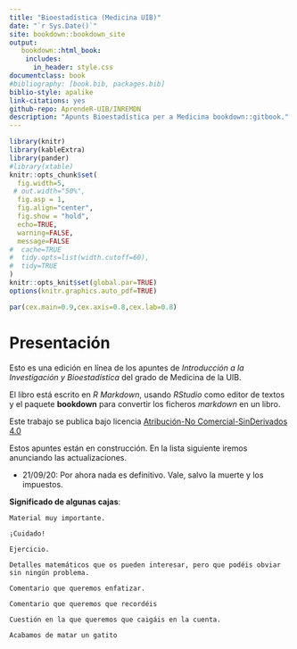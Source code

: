 ```yaml
--- 
title: "Bioestadística (Medicina UIB)"
date: "`r Sys.Date()`"
site: bookdown::bookdown_site
output: 
   bookdown::html_book:
    includes:
      in_header: style.css
documentclass: book
#bibliography: [book.bib, packages.bib]
biblio-style: apalike
link-citations: yes
github-repo: AprendeR-UIB/INREMDN
description: "Apunts Bioestadística per a Medicina bookdown::gitbook."
---
```


```r
library(knitr)
library(kableExtra)
library(pander)
#library(xtable)
knitr::opts_chunk$set(
  fig.width=5, 
 # out.width="50%",
  fig.asp = 1,
  fig.align="center", 
  fig.show = "hold",
  echo=TRUE, 
  warning=FALSE, 
  message=FALSE
#  cache=TRUE
#  tidy.opts=list(width.cutoff=60),
#  tidy=TRUE
)
knitr::opts_knit$set(global.par=TRUE)
options(knitr.graphics.auto_pdf=TRUE)
```

```r
par(cex.main=0.9,cex.axis=0.8,cex.lab=0.8)
```




\renewcommand\chaptername{Tema}
\renewcommand{\leq}{\leqslant}
\renewcommand{\geq}{\geqslant}

# Presentación {-}

Esto es una edición en línea de los apuntes de *Introducción a la Investigación y Bioestadística* del grado de Medicina de la UIB. 

El libro está escrito en *R Markdown*, usando *RStudio* como editor de textos y el paquete **bookdown** para convertir los ficheros *markdown* en un libro.

Este trabajo se publica bajo licencia [Atribución-No Comercial-SinDerivados 4.0](https://creativecommons.org/licenses/by-nc-nd/4.0/)

Estos apuntes están en construcción. En la lista siguiente iremos anunciando las actualizaciones.

* 21/09/20: Por ahora nada es definitivo. Vale, salvo la muerte y los impuestos.


**Significado de algunas cajas**:

```block2
Material muy importante.
```

```block2
¡Cuidado!
```
```block2
Ejercicio.
```
```block2
Detalles matemáticos que os pueden interesar, pero que podéis obviar sin ningún problema.
```
```block2
Comentario que queremos enfatizar.
```
```block2
Comentario que queremos que recordéis
```
```block2
Cuestión en la que queremos que caigáis en la cuenta.
```
```block2
Acabamos de matar un gatito
```

